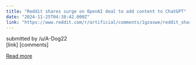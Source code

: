 ```yaml
---
title: "Reddit shares surge on OpenAI deal to add content to ChatGPT"
date: "2024-11-25T04:38:42.000Z"
link: "https://www.reddit.com/r/artificial/comments/1gzaswe/reddit_shares_surge_on_openai_deal_to_add_content/"
---
```


submitted by    /u/A-Dog22  
 [link]   [comments]

[Read more](https://www.reddit.com/r/artificial/comments/1gzaswe/reddit_shares_surge_on_openai_deal_to_add_content/)
